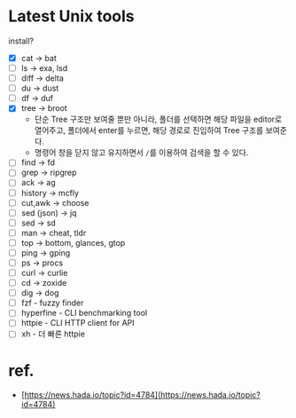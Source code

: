 # Latest Unix tools

install?

- [x] cat → bat
- [ ] ls → exa, lsd
- [ ] diff → delta
- [ ] du → dust
- [ ] df → duf
- [x] tree → broot
  - 단순 Tree 구조만 보여줄 뿐만 아니라, 폴더를 선택하면 해당 파일을 editor로 열어주고, 폴더에서 enter를 누르면, 해당 경로로 진입하여 Tree 구조를 보여준다.
  - 명령어 창을 닫지 않고 유지하면서 `/`를 이용하여 검색을 할 수 있다.
- [ ] find → fd
- [ ] grep → ripgrep
- [ ] ack → ag
- [ ] history → mcfly
- [ ] cut,awk → choose
- [ ] sed (json) → jq
- [ ] sed → sd
- [ ] man → cheat, tldr
- [ ] top → bottom, glances, gtop
- [ ] ping → gping
- [ ] ps → procs
- [ ] curl → curlie
- [ ] cd → zoxide
- [ ] dig → dog
- [ ] fzf - fuzzy finder
- [ ] hyperfine - CLI benchmarking tool
- [ ] httpie - CLI HTTP client for API
- [ ] xh - 더 빠른 httpie

# ref.

- [https://news.hada.io/topic?id=4784](https://news.hada.io/topic?id=4784)
